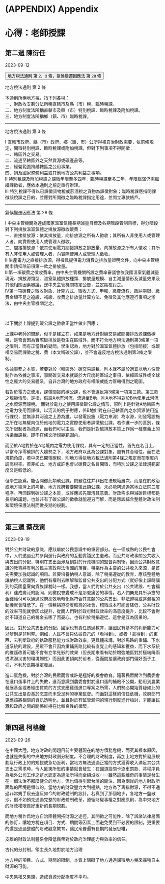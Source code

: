 # (APPENDIX) Appendix {-} 

#  心得：老師授課 

## 第二週 陳衍任
2023-09-12


<button type="button" class="collapsible">地方稅法通則 第 2、3 條，氣候變遷因應法 第 28 條</button>
<div class="content">
  <p>

地方稅法通則 第 2 條
  
本通則所稱地方稅，指下列各稅：  
    一、財政收支劃分法所稱直轄市及縣（市）稅、臨時稅課。  
    二、地方制度法所稱直轄市及縣（市）特別稅課、臨時稅課及附加稅課。  
    三、地方制度法所稱鄉（鎮、市）臨時稅課。

---

地方稅法通則 第 3 條
  
I   直轄市政府、縣（市）政府、鄉（鎮、市）公所得視自治財政需要，依前條規定，開徵特別稅課、臨時稅課或附加稅課。但對下列事項不得開徵：  
        一、轄區外之交易。  
        二、流通至轄區外之天然資源或礦產品等。  
        三、經營範圍跨越轄區之公用事業。  
        四、損及國家整體利益或其他地方公共利益之事項。  
II  特別稅課及附加稅課之課徵年限至多四年，臨時稅課至多二年，年限屆滿仍需繼續課徵者，應依本通則之規定重行辦理。  
III 特別稅課不得以已課徵貨物稅或菸酒稅之貨物為課徵對象；臨時稅課應指明課徵該稅課之目的，並應對所開徵之臨時稅課指定用途，並開立專款帳戶。

---

氣候變遷因應法 第 28 條
  
I 中央主管機關為達成國家溫室氣體長期減量目標及各期階段管制目標，得分階段對下列排放溫室氣體之排放源徵收碳費：  
    一、直接排放源：依其排放量，向排放源之所有人徵收；其所有人非使用人或管理人者，向實際使用人或管理人徵收。  
    二、間接排放源：依其使用電力間接排放之排放量，向排放源之所有人徵收；其所有人非使用人或管理人者，向實際使用人或管理人徵收。  
II 生產電力之直接排放源，得檢具提供電力消費之排放量證明文件，向中央主管機關申請扣除前項第一款之排放量。  
III第一項碳費之徵收費率，由中央主管機關所設之費率審議會依我國溫室氣體減量現況、排放源類型、溫室氣體排放種類、排放量規模、自主減量情形及減量效果及其他相關因素審議，送中央主管機關核定公告，並定期檢討之。  
IV第一項碳費之徵收對象、計算方式、徵收方式、申報、繳費流程、繳納期限、繳費金額不足之追繳、補繳、收費之排放量計算方法、免徵及其他應遵行事項之辦法，由中央主管機關定之。

</p>
</div>
<br>



以下關於上課提到碳公課之徵收正當性做出回應：

上課中老師的問題，似乎是建立在，如果是地方針對碳交易或間接排放源課徵碳稅，是否會因為實際碳排放是發生在區域外，而不符合地方稅法通則第3條第一項之限制，而有正當性的疑問。學生認為，地方對於溫室氣體排放（包括間接）或碳權交易而課徵之稅、費（本文稱碳公課），並不會違反地方稅法通則第3條之限制。

依據事務之本質，若要對於（轄區外）碳交易課稅，則本就不屬於適宜以地方性管制作為依據之事項，事關碳交易本就屬於大尺度跨區域之事項，依賴區域性或全球性之龐大的交易體系，自非台灣的地方政府有權限或能力管轄得到之範圍。

若對於電力之使用，課徵間接的碳公課，也不會違反第3條第一項第三款。第三款之規範情形，是指，假設A地有河流，流通至B地，則A地不得對於B地使用此河流之水資源而課稅。
而對於電力之使用課徵碳公課之情形，原則上是針對A地轄區內之電力使用而課徵。以河流的例子對應，係B地針對在自己轄區內之水資源使用進行課稅，並無涉其河流之上游為誰。以發電設施（電力來源）為水源，則發電設施之所在地無權向位於他地的電力之實際使用者課徵碳公課。若作進一步的區別，條文所限制者為資源，而我們可以主張，我們是針對碳排放本質上作爲一種廣義上的污染而課稅，即不在條文所規範範圍内。

而至於A地對於在A地境内之電力使用課稅，其有一定的正當性。首先在名目上，以當今净零碳排的大趨勢之下，地方政府以此為公課對象，自有其合理性。而在法規範角度，若中央已開徵碳稅，則地方得依地方稅法通則第4條之規定而在限度内調高稅率。若非如此，地方或許也會以碳費之名目開徵，而特別公課之法律規範密度又是較低的。

但學生認爲，能否開徵此類碳公課，問題往往并非出在法規範層次，而是在於政治或地方經濟上的考量。地方政府若要開徵此類公課，未必能夠通過當地立法院三度程序。再回歸到碳公課之本質，或許應該先厘清其意義。財政需求與減碳目標都是長期的議題，也並非有了碳公課的徵收就能迎刃而解，而是應該綜合整體財政法制和環境保護法制而做長期的規劃。


---

## 第三週 蔡茂寅
2023-09-19


對於公共財政的意識，應該屬於公民意識中的重要部分。在一個成熟的公民社會中，人們透過公共參與進行與政府的互動實踐民主憲政。而公共財政事關公共收入與支出的分配，特別在支出面涉及到對於行政機關的監督與制衡，因而公共財政意識的教育將有利於民主憲政與法治國的落實。稅捐作為主要的公共收入來源，是首先需要加強認識的項目。若要培養納稅人意識，除了稅捐遵從的教育，應該整體地讓納稅人認識到，他們有權利去瞭解和監督公共支出的分配方式（就好像上課時講到的英國皇室向貴族課稅時一樣。我想，當人們對於公共支出（公共建設、社會福利）達成廣泛的認同，則繳稅會變成不是那麼痛苦的事情。若人們樂見其所承擔的金錢給付可以通過政府高效地轉化爲符合其意願的公共支出，非法避稅或逃漏稅的動機就會降低了。在一個稅捐遵從度較高的社會，稽徵成本可能會降低，公共財政的效率可能就會因此提升，從而人們對於政府財政效率的滿意度提升，比較不會對於不知道自己的稅金去哪了而憂心，也有利於稅捐遵從。這會是互為因果的。

因此，對於公共支出的分配，國家也有責任透過教育，讓國民有基本的判斷能力可以辨別是非利弊。例如，人民不會只依據自己的「看得到」、或者「拿得到」的東西，去判斷政府的執政服務能力或財政效率。更具體來講，對於馬路的重鋪、下水道系統的建設，民眾不會只因為重鋪馬路比較有直覺上的感知和獲益，而下水系統的維護改善可能不會有立竿見影的效果（但長期來看有助於增強地區對於極端降雨或洪澇災害的環境韌性）而因此更傾向於前者，從而間接讓政府部門偏好面子工程，不利於長期穩定發展。

進口蛋危機，對於台灣的民眾而言或許是極好的機會教育。隨著民眾關注到農委會在進口蛋事件上的失敗，進而意識到農委會對於進口蛋的補貼不公開，動用到農業發展基金或者經由貸款的方式支應雞蛋進口專案之所需，人們勢必開始質疑如此的公共支出是否基於恣意而未受足夠的專業監督。而面對這樣的信任危機，政府部門更應該將相關的資訊透明化，並且對於有監管漏洞的現行制度進行檢討，才能讓民眾和政府之間的關係維持在比較良性的循環。

---


## 第四週 柯格鐘

2023-09-26

在中國大陸，地方財政的問題目前主要體現在的地方債務危機，而究其根本原因，也就是失衡的中央地方財政劃分制度。不合理的財政制度，再加上地方對於發展規劃及行政上的的短視或急功近利，當地方無法通過正當的方式獲得收入滿足其公共支出之需求時，令人匪夷所思的事情就會發生：在國道設關卡逐車罰款、將程序員為境外公司工作之薪水認定為違法所得而全額沒收⋯⋯雖然這些離奇的事情是發生在一個法治不那麼健全的地方，但也值得引起台灣的關注，因為兩岸的地方財政所面臨的困境是類似的。當地方的財政壓力大到極點，地方為了籌措財源，不得不通過非常規手段去違反如今的財政體制的設計。若真到了那個地步，各地方一盤散沙，倒不如預先通過完整的財政體制改革，遵循財權事權之對應原則，為中央地方的財政權限做好重新的長期規劃。

而地方稅作爲地方自治團體開拓財源之途徑，其開徵之可能性，除了訴諸法律層面的修訂，讓地方稅在項目、方式、期間等因素上面避免受到不必要的限制，更重要的還是通過整體的財政觀念教育，讓民衆普遍有長期的發展思維，

支離的財政法制體系會降低民衆對於政府治理能力與效率的信任。


古代的分封制，領主長久地對於地方治理

地方稅的項目、方式、期間的限制，本質上阻礙了地方通過課徵地方稅來擴種自主財源的可能。

中央集權又集錢，造成資源分配極度不平均。